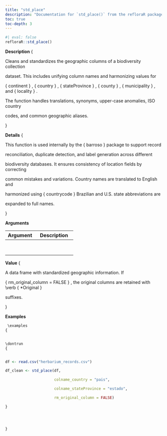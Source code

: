 ```yaml
---
title: "std_place"
description: "Documentation for `std_place()` from the refloraR package."
toc: true
toc-depth: 3
---
```

 
```r
#| eval: false
refloraR::std_place()
```

 **Description**
 \description
{


Cleans and standardizes the geographic columns of a biodiversity collection

dataset. This includes unifying column names and harmonizing values for

\code
{
continent
}
, 
\code
{
country
}
, 
\code
{
stateProvince
}
, 
\code
{
county
}
, 
\code
{
municipality
}
, and 
\code
{
locality
}
.

The function handles translations, synonyms, upper-case anomalies, ISO country

codes, and common geographic aliases.

} 

 **Details**
 \details
{


This function is used internally by the 
\code
{
barroso
}
 package to support record

reconciliation, duplicate detection, and label generation across different

biodiversity databases. It ensures consistency of location fields by correcting

common mistakes and variations. Country names are translated to English and

harmonized using 
\code
{
countrycode
}
 Brazilian and U.S. state abbreviations are

expanded to full names.

} 

 **Arguments**

| Argument | Description |
|----------|-------------|
| \item  { df }  { A data frame containing biodiversity records. } | \item  { df }  { A data frame containing biodiversity records. } |
| \item  { colname_continent }  { Column name for continent (default:  \code { "continent" } | \item  { colname_continent }  { Column name for continent (default:  \code { "continent" } |
| \item  { colname_country }  { Column name for country (default:  \code { "country" } | \item  { colname_country }  { Column name for country (default:  \code { "country" } |
| \item  { colname_stateProvince }  { Column name for state or province (default:  \code { "stateProvince" } | \item  { colname_stateProvince }  { Column name for state or province (default:  \code { "stateProvince" } |
| \item  { colname_county }  { Column name for county (default:  \code { "county" } | \item  { colname_county }  { Column name for county (default:  \code { "county" } |
| \item  { colname_municipality }  { Column name for municipality (default:  \code { "municipality" } | \item  { colname_municipality }  { Column name for municipality (default:  \code { "municipality" } |
| \item  { colname_locality }  { Column name for locality (default:  \code { "locality" } | \item  { colname_locality }  { Column name for locality (default:  \code { "locality" } |
| \item  { rm_original_column }  { Logical; if  \code { TRUE } | \item  { rm_original_column }  { Logical; if  \code { TRUE } | 

 **Value**
 \value
{


A data frame with standardized geographic information. If

\code
{
rm_original_column = FALSE
}
, the original columns are retained with 
\verb
{
*Original
}


suffixes.

} 

 **Examples**
```r
 \examples
{


\dontrun
{


df <- read.csv("herbarium_records.csv")

df_clean <- std_place(df,

                      colname_country = "pais",

                      colname_stateProvince = "estado",

                      rm_original_column = FALSE)

}




} 
```

